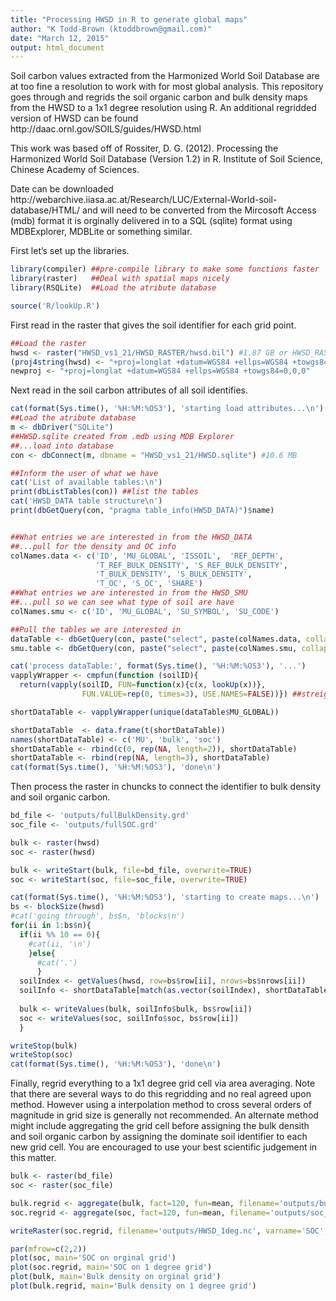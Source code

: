 ```yaml
---
title: "Processing HWSD in R to generate global maps"
author: "K Todd-Brown (ktoddbrown@gmail.com)"
date: "March 12, 2015"
output: html_document
---
```


Soil carbon values extracted from the Harmonized World Soil Database are at too fine a resolution to work with for most global analysis. This repository goes through and regrids the soil organic carbon and bulk density maps from the HWSD to a 1x1 degree resolution using R. An additional regridded version of HWSD can be found http://daac.ornl.gov/SOILS/guides/HWSD.html 

This work was based off of Rossiter, D. G. (2012). Processing the Harmonized World Soil Database (Version 1.2) in R. Institute of Soil Science, Chinese Academy of Sciences.

Date can be downloaded http://webarchive.iiasa.ac.at/Research/LUC/External-World-soil-database/HTML/ and will need to be converted from the Mircosoft Access (mdb) format it is orginally delivered in to a SQL (sqlite) format using MDBExplorer, MDBLite or something similar.

First let's set up the libraries.
```r
library(compiler) ##pre-compile library to make some functions faster
library(raster)   ##Deal with spatial maps nicely
library(RSQLite)  ##Load the atribute database

source('R/lookUp.R')
```

First read in the raster that gives the soil identifier for each grid point.
```r
##Load the raster
hwsd <- raster("HWSD_vs1_21/HWSD_RASTER/hwsd.bil") #1.87 GB or HWSD_RASTER.zip MB
(proj4string(hwsd) <- "+proj=longlat +datum=WGS84 +ellps=WGS84 +towgs84=0,0,0")
newproj <- "+proj=longlat +datum=WGS84 +ellps=WGS84 +towgs84=0,0,0"
```

Next read in the soil carbon attributes of all soil identifies.
```r
cat(format(Sys.time(), '%H:%M:%OS3'), 'starting load attributes...\n')
##Load the atribute database
m <- dbDriver("SQLite")
##HWSD.sqlite created from .mdb using MDB Explorer
##...load into database
con <- dbConnect(m, dbname = "HWSD_vs1_21/HWSD.sqlite") #10.6 MB

##Inform the user of what we have
cat('List of available tables:\n')
print(dbListTables(con)) ##list the tables
cat('HWSD_DATA table structure\n')
print(dbGetQuery(con, "pragma table_info(HWSD_DATA)")$name)


##What entries we are interested in from the HWSD_DATA
##...pull for the density and OC info
colNames.data <- c('ID', 'MU_GLOBAL', 'ISSOIL',  'REF_DEPTH',
                   'T_REF_BULK_DENSITY', 'S_REF_BULK_DENSITY',
                   'T_BULK_DENSITY', 'S_BULK_DENSITY',
                   'T_OC', 'S_OC', 'SHARE')
##What entries we are interested in from the HWSD_SMU
##...pull so we can see what type of soil are have
colNames.smu <- c('ID', 'MU_GLOBAL', 'SU_SYMBOL', 'SU_CODE')

##Pull the tables we are interested in
dataTable <- dbGetQuery(con, paste("select", paste(colNames.data, collapse = ", "), "from HWSD_DATA"))
smu.table <- dbGetQuery(con, paste("select", paste(colNames.smu, collapse = ", "), "from HWSD_SMU"))

cat('process dataTable:', format(Sys.time(), '%H:%M:%OS3'), '...')
vapplyWrapper <- cmpfun(function (soilID){
  return(vapply(soilID, FUN=function(x){c(x, lookUp(x))}, 
                FUN.VALUE=rep(0, times=3), USE.NAMES=FALSE))}) ##streight up complied vapply, this is the one used

shortDataTable <- vapplyWrapper(unique(dataTable$MU_GLOBAL))

shortDataTable  <- data.frame(t(shortDataTable))
names(shortDataTable) <- c('MU', 'bulk', 'soc')
shortDataTable <- rbind(c(0, rep(NA, length=2)), shortDataTable)
shortDataTable <- rbind(rep(NA, length=3), shortDataTable)
cat(format(Sys.time(), '%H:%M:%OS3'), 'done\n')
```

Then process the raster in chuncks to connect the identifier to bulk density and soil organic carbon.
```r
bd_file <- 'outputs/fullBulkDensity.grd'
soc_file <- 'outputs/fullSOC.grd'

bulk <- raster(hwsd)
soc <- raster(hwsd)

bulk <- writeStart(bulk, file=bd_file, overwrite=TRUE)
soc <- writeStart(soc, file=soc_file, overwrite=TRUE)

cat(format(Sys.time(), '%H:%M:%OS3'), 'starting to create maps...\n')
bs <- blockSize(hwsd)
#cat('going through', bs$n, 'blocks\n')
for(ii in 1:bs$n){
  if(ii %% 10 == 0){
    #cat(ii, '\n')
    }else{
      #cat('.')
      }
  soilIndex <- getValues(hwsd, row=bs$row[ii], nrows=bs$nrows[ii])
  soilInfo <- shortDataTable[match(as.vector(soilIndex), shortDataTable$MU),]
  
  bulk <- writeValues(bulk, soilInfo$bulk, bs$row[ii])
  soc <- writeValues(soc, soilInfo$soc, bs$row[ii])
  }

writeStop(bulk)
writeStop(soc)
cat(format(Sys.time(), '%H:%M:%OS3'), 'done\n')
```

Finally, regrid everything to a 1x1 degree grid cell via area averaging. Note that there are several ways to do this regridding and no real agreed upon method. However using a interpolation method to cross several orders of magnitude in grid size is generally not recommended. An alternate method might include aggregating the grid cell before assigning the bulk densith and soil organic carbon by assigning the dominate soil identifier to each new grid cell. You are encouraged to use your best scientific judgement in this matter.

```r
bulk <- raster(bd_file)
soc <- raster(soc_file)

bulk.regrid <- aggregate(bulk, fact=120, fun=mean, filename='outputs/bulk_area1deg.grd')
soc.regrid <- aggregate(soc, fact=120, fun=mean, filename='outputs/soc_area1deg.grd')

writeRaster(soc.regrid, filename='outputs/HWSD_1deg.nc', varname='SOC', varunit='kg m^-2', longname='Area weighted soil organic carbon from HWSD')
```

```r
par(mfrow=c(2,2))
plot(soc, main='SOC on orginal grid')
plot(soc.regrid, main='SOC on 1 degree grid')
plot(bulk, main='Bulk density on orginal grid')
plot(bulk.regrid, main='Bulk density on 1 degree grid')
```
